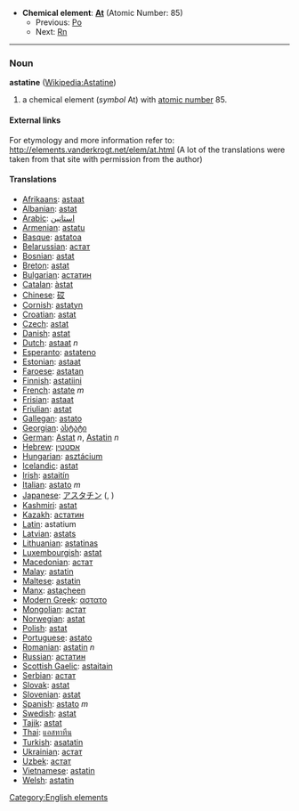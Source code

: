 *'''Chemical element''': '''[[At]]''' (Atomic Number: 85)
**Previous: [[Polonium|Po]]
**Next: [[Radon|Rn]]
----
=== Noun ===
'''astatine''' ([[en:Astatine|Wikipedia:Astatine]])

# a chemical element (''symbol'' At) with [[atomic number]] 85.

====External links====
For etymology and more information refer to:
http://elements.vanderkrogt.net/elem/at.html
(A lot of the translations were taken from that site with permission from the author)

==== Translations ====
*[[Afrikaans]]: [[astaat]]
*[[Albanian]]: [[astat]]
*[[Arabic]]: [[استاتين]]
*[[Armenian]]: [[astatu]]
*[[Basque]]: [[astatoa]]
*[[Belarussian]]: [[астат]]
*[[Bosnian]]: [[astat]]
*[[Breton]]: [[astat]]
*[[Bulgarian]]: [[астатин]]
*[[Catalan]]: [[àstat]]
*[[Chinese]]: [[砹]]
*[[Cornish]]: [[astatyn]]
*[[Croatian]]: [[astat]]
*[[Czech]]: [[astat]]
*[[Danish]]: [[astat]]
*[[Dutch]]: [[astaat]] ''n''
*[[Esperanto]]: [[astateno]]
*[[Estonian]]: [[astaat]]
*[[Faroese]]: [[astatan]]
*[[Finnish]]: [[astatiini]]
*[[French]]: [[astate]] ''m''
*[[Frisian]]: [[astaat]]
*[[Friulian]]: [[astat]]
*[[Gallegan]]: [[astato]]
*[[Georgian]]: [[ასტატი]]
*[[German]]: [[Astat]] ''n'', [[Astatin]] ''n''
*[[Hebrew]]: [[אסטטין]]
*[[Hungarian]]: [[asztácium]]
*[[Icelandic]]: [[astat]]
*[[Irish]]: [[astaitín]]
*[[Italian]]: [[astato]] ''m''
*[[Japanese]]: [[アスタチン]] ([[]], )
*[[Kashmiri]]: [[astat]]
*[[Kazakh]]: [[астатин]]
*[[Latin]]: astatium
*[[Latvian]]: [[astats]]
*[[Lithuanian]]: [[astatinas]]
*[[Luxembourgish]]: [[astat]]
*[[Macedonian]]: [[астат]]
*[[Malay]]: [[astatin]]
*[[Maltese]]: [[astatin]]
*[[Manx]]: [[astaçheen]]
*[[Modern Greek]]: [[αστατο]] '' ''
*[[Mongolian]]: [[астат]]
*[[Norwegian]]: [[astat]]
*[[Polish]]: [[astat]] '' ''
*[[Portuguese]]: [[astato]]
*[[Romanian]]: [[astatin]] ''n''
*[[Russian]]: [[астатин]] '' ''
*[[Scottish Gaelic]]: [[astaitain]]
*[[Serbian]]: [[астат]]
*[[Slovak]]: [[astat]]
*[[Slovenian]]: [[astat]]
*[[Spanish]]: [[astato]] ''m''
*[[Swedish]]: [[astat]]
*[[Tajik]]: [[astat]]
*[[Thai]]: [[แอสทาทีน]]
*[[Turkish]]: [[asatatin]]
*[[Ukrainian]]: [[астат]]
*[[Uzbek]]: [[астат]]
*[[Vietnamese]]: [[astatin]]
*[[Welsh]]: [[astatin]]

[[Category:English elements]]